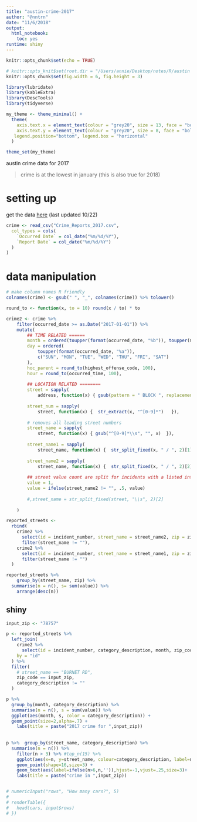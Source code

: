```yaml
---
title: "austin-crime-2017"
author: "@nntrn"
date: "11/6/2018"
output: 
  html_notebook: 
    toc: yes
runtime: shiny
---
```


```r
knitr::opts_chunk$set(echo = TRUE)

# knitr::opts_knit$set(root.dir = "/Users/annie/Desktop/notes/R/austin crime/")
knitr::opts_chunk$set(fig.width = 6, fig.height = 3)

library(lubridate)
library(kableExtra)
library(DescTools)
library(tidyverse)

my_theme <- theme_minimal() +
  theme(
    axis.text.x = element_text(colour = "grey20", size = 13, face = "bold"),
    axis.text.y = element_text(colour = "grey20", size = 8, face = "bold"),
   legend.position="bottom", legend.box = "horizontal"
  )

theme_set(my_theme)

```

austin crime data for 2017

> crime is at the lowest in january (this is also true for 2018)

# setting up

get the data [here](https://data.austintexas.gov/Public-Safety/Crime-Reports-2018/vmn9-3bvu) (last updated 10/22)


```r
crime <- read_csv("Crime_Reports_2017.csv",
  col_types = cols(
    `Occurred Date` = col_date("%m/%d/%Y"),
    `Report Date` = col_date("%m/%d/%Y")
  )
)
```

# data manipulation

```r
# make column names R friendly
colnames(crime) <- gsub(" ", "_", colnames(crime)) %>% tolower()

round_to <- function(x, to = 10) round(x / to) * to

crime2 <- crime %>%
    filter(occurred_date >= as.Date("2017-01-01")) %>%
    mutate(
        ## TIME RELATED ======
        month = ordered(toupper(format(occurred_date, "%b")), toupper(month.abb)),
        day = ordered(
            toupper(format(occurred_date, "%a")),
            c("SUN", "MON", "TUE", "WED", "THU", "FRI", "SAT")
        ),
        hoc_parent = round_to(highest_offense_code, 100),
        hour = round_to(occurred_time, 100),
        
        ## LOCATION RELATED ========
        street = sapply(
            address, function(x) { gsub(pattern = " BLOCK ", replacement = " ", x) }),
        
        street_num = sapply(
            street, function(x) {  str_extract(x, "^[0-9]*")   }),
        
        # removes all leading street numbers
        street_name = sapply(
            street, function(x) { gsub("^[0-9]*\\s", "", x)  }),
        
        street_name1 = sapply(
            street_name, function(x) {  str_split_fixed(x, " / ", 2)[1]  }),
        
        street_name2 = sapply(
            street_name, function(x) {  str_split_fixed(x, " / ", 2)[2]  }),
        
        ## street value count are split for incidents with a listed intersection
        value = 1,
        value = ifelse(street_name2 != "", .5, value)
        
        #,street_name = str_split_fixed(street, "\\s", 2)[2]
        
    ) 

reported_streets <-
  rbind(
    crime2 %>%
      select(id = incident_number, street_name = street_name2, zip = zip_code, value) %>%
      filter(street_name != ""),
    crime2 %>%
      select(id = incident_number, street_name = street_name1, zip = zip_code, value) %>%
      filter(street_name != "")
  )

reported_streets %>%
    group_by(street_name, zip) %>%
  summarise(n = n(), s= sum(value)) %>%
    arrange(desc(n)) 

```

## shiny


```r

input_zip <- "78757"

p <- reported_streets %>%
  left_join(
    crime2 %>%
      select(id = incident_number, category_description, month, zip_code, occurred_date),
    by = "id"
  ) %>%
  filter(
    # street_name == "BURNET RD",
    zip_code == input_zip,
    category_description != ""
  )

p %>%
  group_by(month, category_description) %>%
  summarise(n = n(), s = sum(value)) %>%
  ggplot(aes(month, s, color = category_description)) +
  geom_point(size=2,alpha=.7) + 
    labs(title = paste("2017 crime for ",input_zip))
    
   
p %>%  group_by(street_name, category_description) %>%
  summarise(n = n()) %>% 
    filter(n > 3) %>% #top_n(15) %>%
    ggplot(aes(x=n, y=street_name, colour=category_description, label=n)) +
    geom_point(shape=16,size=3) + 
    geom_text(aes(label=ifelse(n>6,n,'')),hjust=-1,vjust=.25,size=3)+
    labs(title = paste("crime in ",input_zip))


# numericInput("rows", "How many cars?", 5)
# 
# renderTable({
#   head(cars, input$rows)
# })
```

